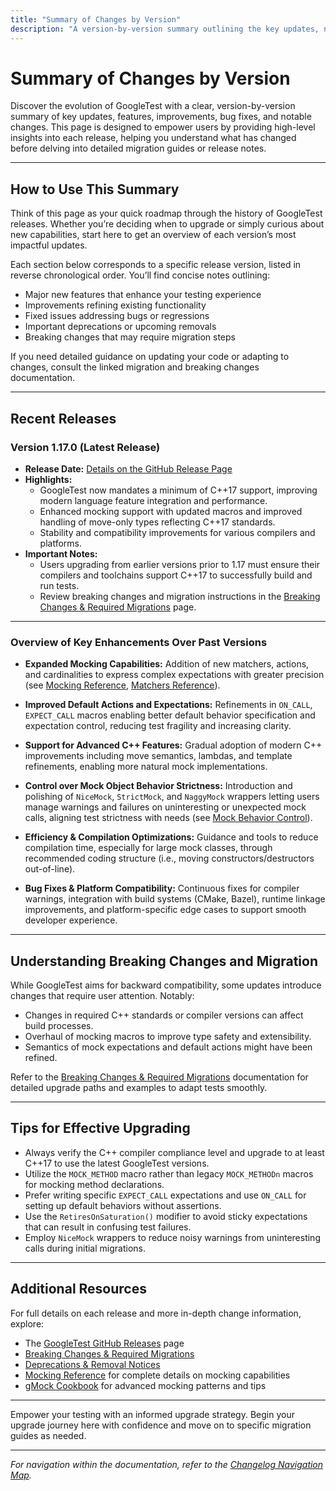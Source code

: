 ```yaml
---
title: "Summary of Changes by Version"
description: "A version-by-version summary outlining the key updates, new features, improvements, bug fixes, and other noteworthy changes in each release. Designed for users wanting a clear high-level view before diving into specific migration details."
---
```


# Summary of Changes by Version

Discover the evolution of GoogleTest with a clear, version-by-version summary of key updates, features, improvements, bug fixes, and notable changes. This page is designed to empower users by providing high-level insights into each release, helping you understand what has changed before delving into detailed migration guides or release notes.

---

## How to Use This Summary

Think of this page as your quick roadmap through the history of GoogleTest releases. Whether you’re deciding when to upgrade or simply curious about new capabilities, start here to get an overview of each version’s most impactful updates.

Each section below corresponds to a specific release version, listed in reverse chronological order. You’ll find concise notes outlining:

- Major new features that enhance your testing experience
- Improvements refining existing functionality
- Fixed issues addressing bugs or regressions
- Important deprecations or upcoming removals
- Breaking changes that may require migration steps

If you need detailed guidance on updating your code or adapting to changes, consult the linked migration and breaking changes documentation.

---

## Recent Releases

### Version 1.17.0 (Latest Release)
- **Release Date:** [Details on the GitHub Release Page](https://github.com/google/googletest/releases/tag/v1.17.0)
- **Highlights:**
  - GoogleTest now mandates a minimum of C++17 support, improving modern language feature integration and performance.
  - Enhanced mocking support with updated macros and improved handling of move-only types reflecting C++17 standards.
  - Stability and compatibility improvements for various compilers and platforms.
- **Important Notes:**
  - Users upgrading from earlier versions prior to 1.17 must ensure their compilers and toolchains support C++17 to successfully build and run tests.
  - Review breaking changes and migration instructions in the [Breaking Changes & Required Migrations](../changelog/migration-guides/breaking-changes) page.

---

### Overview of Key Enhancements Over Past Versions

- **Expanded Mocking Capabilities:** Addition of new matchers, actions, and cardinalities to express complex expectations with greater precision (see [Mocking Reference](../api-reference/mocking-api/mock-methods), [Matchers Reference](../api-reference/matchers-api/builtin-matchers)).

- **Improved Default Actions and Expectations:** Refinements in `ON_CALL`, `EXPECT_CALL` macros enabling better default behavior specification and expectation control, reducing test fragility and increasing clarity.

- **Support for Advanced C++ Features:** Gradual adoption of modern C++ improvements including move semantics, lambdas, and template refinements, enabling more natural mock implementations.

- **Control over Mock Object Behavior Strictness:** Introduction and polishing of `NiceMock`, `StrictMock`, and `NaggyMock` wrappers letting users manage warnings and failures on uninteresting or unexpected mock calls, aligning test strictness with needs (see [Mock Behavior Control](../api-reference/mocking-api/mock-behavior-control)).

- **Efficiency & Compilation Optimizations:** Guidance and tools to reduce compilation time, especially for large mock classes, through recommended coding structure (i.e., moving constructors/destructors out-of-line).

- **Bug Fixes & Platform Compatibility:** Continuous fixes for compiler warnings, integration with build systems (CMake, Bazel), runtime linkage improvements, and platform-specific edge cases to support smooth developer experience.

---

## Understanding Breaking Changes and Migration

While GoogleTest aims for backward compatibility, some updates introduce changes that require user attention. Notably:

- Changes in required C++ standards or compiler versions can affect build processes.
- Overhaul of mocking macros to improve type safety and extensibility.
- Semantics of mock expectations and default actions might have been refined.

Refer to the [Breaking Changes & Required Migrations](../changelog/migration-guides/breaking-changes) documentation for detailed upgrade paths and examples to adapt tests smoothly.

---

## Tips for Effective Upgrading

- Always verify the C++ compiler compliance level and upgrade to at least C++17 to use the latest GoogleTest versions.
- Utilize the `MOCK_METHOD` macro rather than legacy `MOCK_METHODn` macros for mocking method declarations.
- Prefer writing specific `EXPECT_CALL` expectations and use `ON_CALL` for setting up default behaviors without assertions.
- Use the `RetiresOnSaturation()` modifier to avoid sticky expectations that can result in confusing test failures.
- Employ `NiceMock` wrappers to reduce noisy warnings from uninteresting calls during initial migrations.

---

## Additional Resources

For full details on each release and more in-depth change information, explore:

- The [GoogleTest GitHub Releases](https://github.com/google/googletest/releases) page
- [Breaking Changes & Required Migrations](../changelog/migration-guides/breaking-changes)
- [Deprecations & Removal Notices](../changelog/migration-guides/deprecations)
- [Mocking Reference](../docs/reference/mocking.md) for complete details on mocking capabilities
- [gMock Cookbook](../docs/gmock_cook_book.md) for advanced mocking patterns and tips

---

Empower your testing with an informed upgrade strategy. Begin your upgrade journey here with confidence and move on to specific migration guides as needed.

---

*For navigation within the documentation, refer to the [Changelog Navigation Map](/changelog/release-highlights).*